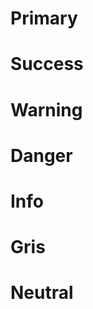 
<Meta
  title="Documentation/Core/Color"
/>


# Primary
<PaletteColor colors={UiKitColors.primary} />

# Success
<PaletteColor colors={UiKitColors.success} />

# Warning
<PaletteColor colors={UiKitColors.warning} />

# Danger
<PaletteColor colors={UiKitColors.danger} />

# Info
<PaletteColor colors={UiKitColors.info} />

# Gris
<PaletteColor colors={UiKitColors.gris} />

# Neutral
<PaletteColor colors={UiKitColors.neutral} />
